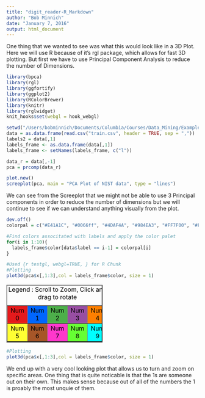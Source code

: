 ```yaml
---
title: "digit_reader-R_Markdown"
author: "Bob Minnich"
date: "January 7, 2016"
output: html_document
---
```

One thing that we wanted to see was what this would look like in a 3D Plot. Here we will use R because of it's rgl package, which allows for fast 3D plotting. But first we have to use Principal Component Analysis to reduce the number of Dimensions.
```r
library(bpca)
library(rgl)
library(ggfortify)
library(ggplot2)
library(RColorBrewer)
library(knitr)
library(rglwidget)
knit_hooks$set(webgl = hook_webgl)

setwd("/Users/bobminnich/Documents/Columbia/Courses/Data_Mining/Examples/DigitReader")
data = as.data.frame(read.csv("train.csv", header = TRUE, sep = ","))
labels2 = data[,1]
labels_frame <- as.data.frame(data[,1])
labels_frame <- setNames(labels_frame, c("l"))

```

```r
data_r = data[,-1]
pca = prcomp(data_r)
```

```r
plot.new()
screeplot(pca, main = "PCA Plot of NIST data", type = "lines")
```

We can see from the Screeplot that we might not be able to use 3 Principal components in order to reduce the number of dimensions but we will continue to see if we can understand anything visually from the plot.
```r
dev.off()
colorpal = c("#E41A1C", "#0066ff", "#4DAF4A", "#984EA3", "#FF7F00", "#FFFF33", "#A65628","#ff37cb","#66ff33", "#00ffff")

#Find colors associtated with labels and apply the color palet
for(i in 1:10){
  labels_frame$color[data$label == i-1] = colorpal[i]
}
```

```r
#Used {r testgl, webgl=TRUE, } for R Chunk
#Plotting
plot3d(pca$x[,1:3],col = labels_frame$color, size = 1)
```
<table border="2" style="width:50%" align="center">
  <caption><font color="#000000">Legend : Scroll to Zoom, Click and drag to rotate</font></caption>
<tr>
  <td bgcolor="#E41A1C" align="center"><font color="#000000">Num 0</font></td>
  <td bgcolor="#0066ff" align="center"><font color="#000000">Num 1</font></td>
  <td bgcolor="#4DAF4A" align="center"><font color="#000000">Num 2</font></td>
  <td bgcolor="#984EA3" align="center"><font color="#000000">Num 3</font></td>
  <td bgcolor="#FF7F00" align="center"><font color="#000000">Num 4</font></td>
</tr>
<tr>
  <td bgcolor="#FFFF33" align="center"><font color="#000000">Num 5</font></td>
  <td bgcolor="#A65628" align="center"><font color="#000000">Num 6</font></td>
  <td bgcolor="#ff37cb" align="center"><font color="#000000">Num 7</font></td>
  <td bgcolor="#66ff33" align="center"><font color="#000000">Num 8</font></td>
  <td bgcolor="#00ffff" align="center"><font color="#000000">Num 9</font></td>
</tr>
</table>

```r
#Plotting
plot3d(pca$x[,1:3],col = labels_frame$color, size = 1)
```
We end up with a very cool looking plot that allows us to turn and zoom on specific areas. One thing that is quite noticable is that the 1s are someone out on their own. This makes sense because out of all of the numbers the 1 is proably the most unquie of them.
